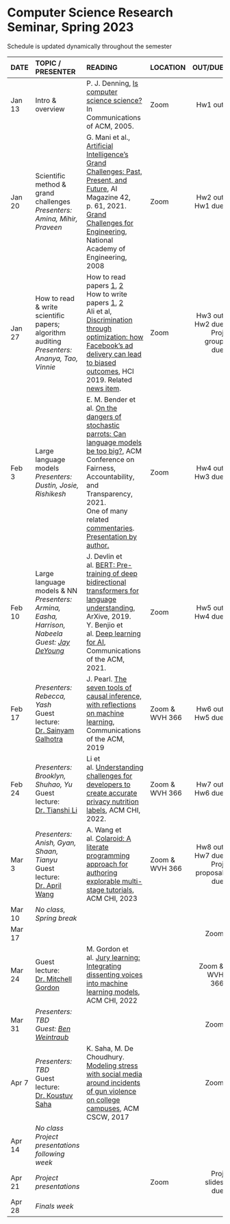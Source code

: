 <h1> Computer Science Research Seminar, Spring 2023 </h1>
Schedule is updated dynamically throughout the semester
</br>

<font size="3">

| DATE        | TOPIC / PRESENTER |READING           |LOCATION |      OUT/DUE |
| ------   |:------------------|:---------------------------------|:------| --------:| 
| Jan 13 | Intro & overview |  P. J. Denning, [Is computer science science?](http://denninginstitute.com/pjd/PUBS/CACMcols/cacmJul07.pdf) In Communications of ACM, 2005.        | Zoom |  Hw1 out |
| Jan 20 |  Scientific method &</br>grand challenges</br>*Presenters:*</br>*Amina, Mihir, Praveen*              |  G. Mani et al., [Artificial Intelligence’s Grand Challenges: Past, Present, and Future](https://www.andrew.cmu.edu/user/ganeshm/GrandChallengesAIMagazineSpring2021.pdf), AI Magazine 42, p. 61, 2021.</br>[Grand Challenges for Engineering](http://www.engineeringchallenges.org/challenges.aspx), National Academy of Engineering, 2008   | Zoom       |  Hw2 out </br> Hw1 due    |
| Jan 27  |   How to read & write</br>scientific papers;</br>algorithm auditing  </br>  *Presenters:*</br>*Ananya, Tao, Vinnie*            |  How to read papers [1](https://dl.acm.org/citation.cfm?id=1595493), [2](https://dl.acm.org/citation.cfm?id=1273458)<br>How to write papers [1](https://homes.cs.washington.edu/~mernst/advice/write-technical-paper.html), [2](https://www.nature.com/articles/d41586-019-02918-5)   </br> Ali et al, [Discrimination through optimization: how Facebook's ad delivery can lead to biased outcomes](https://dl.acm.org/doi/abs/10.1145/3359301), HCI 2019. Related [news item](https://news.northeastern.edu/2023/01/19/ai-bill-of-rights-alan-mislove).      |  Zoom  |  Hw3 out </br> Hw2 due</br>Proj group due   |
| Feb 3 | Large language models</br>*Presenters:</br> Dustin, Josie, Rishikesh* | E. M. Bender et al. [On the dangers of stochastic parrots: Can language models be too big?](https://dl.acm.org/doi/abs/10.1145/3442188.3445922), ACM Conference on Fairness, Accountability, and Transparency, 2021.<br> One of many related [commentaries](https://www.lrb.co.uk/blog/2021/february/stochastic-parrots).</br> [Presentation by author.](https://www.turing.ac.uk/events/dangers-stochastic-parrots) |  Zoom |  Hw4 out</br>Hw3 due     |
| Feb 10 | Large language models & NN</br>*Presenters:</br> Armina, Easha, Harrison, Nabeela*</br>*Guest: [Jay DeYoung](https://www.khoury.northeastern.edu/people/jay-deyoung/)* | J. Devlin et al. [BERT: Pre-training of deep bidirectional transformers for language understanding](https://arxiv.org/abs/1810.04805), ArXive, 2019.</br> Y. Benjio et al. [Deep learning for AI](https://cacm.acm.org/magazines/2021/7/253464-deep-learning-for-ai/fulltext), Communications of the ACM, 2021. | Zoom  | Hw5 out</br>Hw4 due      |
| Feb 17 | *Presenters: Rebecca, Yash*</br>Guest lecture:</br>[Dr. Sainyam Galhotra](https://sainyamgalhotra.com) | J. Pearl. [The seven tools of causal inference, with reflections on machine learning](https://dl.acm.org/doi/pdf/10.1145/3241036), Communications of the ACM, 2019 |  Zoom &</br>WVH 366 | Hw6 out</br>Hw5 due |
| Feb 24 | *Presenters:</br> Brooklyn, Shuhao, Yu *</br>Guest lecture:</br>[Dr. Tianshi Li](https://tianshili.me) | Li et al. [Understanding challenges for developers to create accurate privacy nutrition labels](https://dl.acm.org/doi/abs/10.1145/3491102.3502012), ACM CHI, 2022. | Zoom &</br>WVH 366  |    Hw7 out</br>Hw6 due   |
| Mar 3 | *Presenters: Anish, Gyan,</br>Shaan, Tianyu*</br>Guest lecture:</br>[Dr. April Wang](https://aprilwang.me) | A. Wang et al. [Colaroid: A literate programming approach for authoring explorable multi-stage tutorials](https://aprilwang.me/assets/pubs/CHI23_Colaroid.pdf), ACM CHI, 2023 | Zoom &</br>WVH 366  |  Hw8 out</br>Hw7 due</br>Proj proposal due     |
| Mar 10 | *No class, Spring break* |  |   |       |
| Mar 17 |  |  |   |   Zoom    |
| Mar 24 | Guest lecture:</br>[Dr. Mitchell Gordon](https://mgordon.me/) |  M. Gordon et al. [Jury learning: Integrating dissenting voices into machine learning models](https://arxiv.org/abs/2202.02950), ACM CHI, 2022 |   | Zoom &</br>WVH 366      |
| Mar 31 | *Presenters:</br> TBD*</br>*Guest: [Ben Weintraub](https://ben-weintraub.com/)* |  |   |  Zoom     |
| Apr 7 | *Presenters:</br> TBD*</br>Guest lecture:</br>[Dr. Koustuv Saha](https://koustuv.com/) | K. Saha, M. De Choudhury. [Modeling stress with social media around incidents of gun violence on college campuses](https://dl.acm.org/doi/10.1145/3134727), ACM CSCW, 2017 |   |  Zoom      |
| Apr 14 |   *No class</br>Project presentations following week*  |    |            |          |
| Apr 21 | *Project presentations*  |            |  Zoom  | Proj slides due           |
| Apr 28  | *Finals week*    |            |            |          | 
</font>






